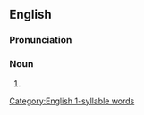 {{also|Sterns}}
==English==

===Pronunciation===

{{rfp|lang=en}}

{{rfap|lang=en}}

===Noun===
{{head|en|noun plural form}}

# {{plural of|stern|lang=en}}

[[Category:English 1-syllable words]]